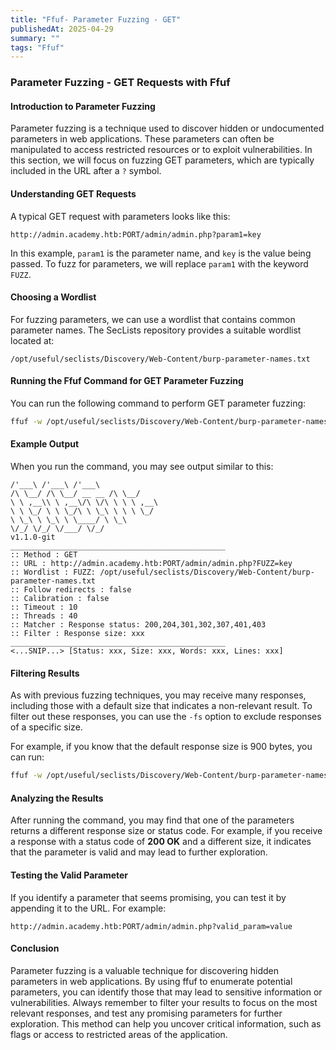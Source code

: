 ```yaml
---
title: "Ffuf- Parameter Fuzzing - GET"
publishedAt: 2025-04-29
summary: ""
tags: "Ffuf"
---
```


### Parameter Fuzzing - GET Requests with Ffuf

#### Introduction to Parameter Fuzzing
Parameter fuzzing is a technique used to discover hidden or undocumented parameters in web applications. These parameters can often be manipulated to access restricted resources or to exploit vulnerabilities. In this section, we will focus on fuzzing GET parameters, which are typically included in the URL after a `?` symbol.

#### Understanding GET Requests
A typical GET request with parameters looks like this:
```
http://admin.academy.htb:PORT/admin/admin.php?param1=key
```
In this example, `param1` is the parameter name, and `key` is the value being passed. To fuzz for parameters, we will replace `param1` with the keyword `FUZZ`.

#### Choosing a Wordlist
For fuzzing parameters, we can use a wordlist that contains common parameter names. The SecLists repository provides a suitable wordlist located at:
```
/opt/useful/seclists/Discovery/Web-Content/burp-parameter-names.txt
```

#### Running the Ffuf Command for GET Parameter Fuzzing
You can run the following command to perform GET parameter fuzzing:

```bash
ffuf -w /opt/useful/seclists/Discovery/Web-Content/burp-parameter-names.txt:FUZZ -u http://admin.academy.htb:PORT/admin/admin.php?FUZZ=key
```

#### Example Output
When you run the command, you may see output similar to this:

```
/'___\ /'___\ /'___\
/\ \__/ /\ \__/ __ __ /\ \__/
\ \ ,__\\ \ ,__\/\ \/\ \ \ \ ,__\
\ \ \_/ \ \ \_/\ \ \_\ \ \ \ \_/
\ \_\ \ \_\ \ \____/ \ \_\
\/_/ \/_/ \/___/ \/_/
v1.1.0-git
________________________________________________
:: Method : GET
:: URL : http://admin.academy.htb:PORT/admin/admin.php?FUZZ=key
:: Wordlist : FUZZ: /opt/useful/seclists/Discovery/Web-Content/burp-parameter-names.txt
:: Follow redirects : false
:: Calibration : false
:: Timeout : 10
:: Threads : 40
:: Matcher : Response status: 200,204,301,302,307,401,403
:: Filter : Response size: xxx
________________________________________________
<...SNIP...> [Status: xxx, Size: xxx, Words: xxx, Lines: xxx]
```

#### Filtering Results
As with previous fuzzing techniques, you may receive many responses, including those with a default size that indicates a non-relevant result. To filter out these responses, you can use the `-fs` option to exclude responses of a specific size.

For example, if you know that the default response size is 900 bytes, you can run:

```bash
ffuf -w /opt/useful/seclists/Discovery/Web-Content/burp-parameter-names.txt:FUZZ -u http://admin.academy.htb:PORT/admin/admin.php?FUZZ=key -fs 900
```

#### Analyzing the Results
After running the command, you may find that one of the parameters returns a different response size or status code. For example, if you receive a response with a status code of **200 OK** and a different size, it indicates that the parameter is valid and may lead to further exploration.

#### Testing the Valid Parameter
If you identify a parameter that seems promising, you can test it by appending it to the URL. For example:

```
http://admin.academy.htb:PORT/admin/admin.php?valid_param=value
```

#### Conclusion
Parameter fuzzing is a valuable technique for discovering hidden parameters in web applications. By using ffuf to enumerate potential parameters, you can identify those that may lead to sensitive information or vulnerabilities. Always remember to filter your results to focus on the most relevant responses, and test any promising parameters for further exploration. This method can help you uncover critical information, such as flags or access to restricted areas of the application.